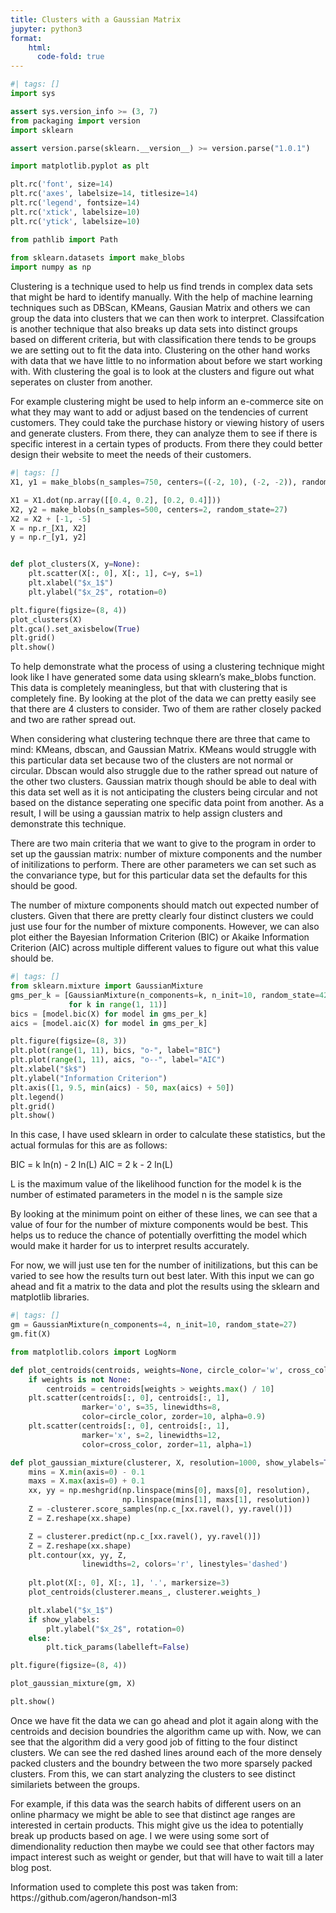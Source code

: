 ```yaml
---
title: Clusters with a Gaussian Matrix
jupyter: python3
format: 
    html:
      code-fold: true
---
```


```python
#| tags: []
import sys

assert sys.version_info >= (3, 7)
from packaging import version
import sklearn

assert version.parse(sklearn.__version__) >= version.parse("1.0.1")

import matplotlib.pyplot as plt

plt.rc('font', size=14)
plt.rc('axes', labelsize=14, titlesize=14)
plt.rc('legend', fontsize=14)
plt.rc('xtick', labelsize=10)
plt.rc('ytick', labelsize=10)

from pathlib import Path
    
from sklearn.datasets import make_blobs
import numpy as np
```

Clustering is a technique used to help us find trends in complex data sets that might be hard to identify manually. With the help of machine learning techniques such as DBScan, KMeans, Gausian Matrix and others we can group the data into clusters that we can then work to interpret. Classifcation is another technique that also breaks up data sets into distinct groups based on different criteria, but with classification there tends to be groups we are setting out to fit the data into. Clustering on the other hand works with data that we have little to no information about before we start working with. With clustering the goal is to look at the clusters and figure out what seperates on cluster from another.

For example clustering might be used to help inform an e-commerce site on what they may want to add or adjust based on the tendencies of current customers. They could take the purchase history or viewing history of users and generate clusters. From there, they can analyze them to see if there is specific interest in a certain types of products. From there they could better design their website to meet the needs of their customers.

```python
#| tags: []
X1, y1 = make_blobs(n_samples=750, centers=((-2, 10), (-2, -2)), random_state=27)

X1 = X1.dot(np.array([[0.4, 0.2], [0.2, 0.4]]))
X2, y2 = make_blobs(n_samples=500, centers=2, random_state=27)
X2 = X2 + [-1, -5]
X = np.r_[X1, X2]
y = np.r_[y1, y2]


def plot_clusters(X, y=None):
    plt.scatter(X[:, 0], X[:, 1], c=y, s=1)
    plt.xlabel("$x_1$")
    plt.ylabel("$x_2$", rotation=0)

plt.figure(figsize=(8, 4))
plot_clusters(X)
plt.gca().set_axisbelow(True)
plt.grid()
plt.show()
```

To help demonstrate what the process of using a clustering technique might look like I have generated some data using sklearn's make_blobs function. This data is completely meaningless, but that with clustering that is completely fine. By looking at the plot of the data we can pretty easily see that there are 4 clusters to consider. Two of them are rather closely packed and two are rather spread out.

When considering what clustering technque there are three that came to mind: KMeans, dbscan, and Gaussian Matrix. KMeans would struggle with this particular data set because two of the clusters are not normal or circular. Dbscan would also struggle due to the rather spread out nature of the other two clusters. Gaussian matrix though should be able to deal with this data set well as it is not anticipating the clusters being circular and not based on the distance seperating one specific data point from another. As a result, I will be using a gaussian matrix to help assign clusters and demonstrate this technique.

There are two main criteria that we want to give to the program in order to set up the gaussian matrix: number of mixture components and the number of initilizations to perform. There are other parameters we can set such as the convariance type, but for this particular data set the defaults for this should be good.

The number of mixture components should match out expected number of clusters. Given that there are pretty clearly four distinct clusters we could just use four for the number of mixture components. However, we can also plot either the Bayesian Information Criterion (BIC) or Akaike Information Criterion (AIC) across multiple different values to figure out what this value should be.

```python
#| tags: []
from sklearn.mixture import GaussianMixture
gms_per_k = [GaussianMixture(n_components=k, n_init=10, random_state=42).fit(X)
             for k in range(1, 11)]
bics = [model.bic(X) for model in gms_per_k]
aics = [model.aic(X) for model in gms_per_k]

plt.figure(figsize=(8, 3))
plt.plot(range(1, 11), bics, "o-", label="BIC")
plt.plot(range(1, 11), aics, "o--", label="AIC")
plt.xlabel("$k$")
plt.ylabel("Information Criterion")
plt.axis([1, 9.5, min(aics) - 50, max(aics) + 50])
plt.legend()
plt.grid()
plt.show()
```

In this case, I have used sklearn in order to calculate these statistics, but the actual formulas for this are as follows:

BIC = k ln(n) - 2 ln(L) AIC = 2 k - 2 ln(L)

L is the maximum value of the likelihood function for the model k is the number of estimated parameters in the model n is the sample size

By looking at the minimum point on either of these lines, we can see that a value of four for the number of mixture components would be best. This helps us to reduce the chance of potentially overfitting the model which would make it harder for us to interpret results accurately.

For now, we will just use ten for the number of initilizations, but this can be varied to see how the results turn out best later. With this input we can go ahead and fit a matrix to the data and plot the results using the sklearn and matplotlib libraries.

```python
#| tags: []
gm = GaussianMixture(n_components=4, n_init=10, random_state=27)
gm.fit(X)
```

```python
from matplotlib.colors import LogNorm

def plot_centroids(centroids, weights=None, circle_color='w', cross_color='k'):
    if weights is not None:
        centroids = centroids[weights > weights.max() / 10]
    plt.scatter(centroids[:, 0], centroids[:, 1],
                marker='o', s=35, linewidths=8,
                color=circle_color, zorder=10, alpha=0.9)
    plt.scatter(centroids[:, 0], centroids[:, 1],
                marker='x', s=2, linewidths=12,
                color=cross_color, zorder=11, alpha=1)

def plot_gaussian_mixture(clusterer, X, resolution=1000, show_ylabels=True):
    mins = X.min(axis=0) - 0.1
    maxs = X.max(axis=0) + 0.1
    xx, yy = np.meshgrid(np.linspace(mins[0], maxs[0], resolution),
                         np.linspace(mins[1], maxs[1], resolution))
    Z = -clusterer.score_samples(np.c_[xx.ravel(), yy.ravel()])
    Z = Z.reshape(xx.shape)

    Z = clusterer.predict(np.c_[xx.ravel(), yy.ravel()])
    Z = Z.reshape(xx.shape)
    plt.contour(xx, yy, Z,
                linewidths=2, colors='r', linestyles='dashed')
    
    plt.plot(X[:, 0], X[:, 1], '.', markersize=3)
    plot_centroids(clusterer.means_, clusterer.weights_)

    plt.xlabel("$x_1$")
    if show_ylabels:
        plt.ylabel("$x_2$", rotation=0)
    else:
        plt.tick_params(labelleft=False)

plt.figure(figsize=(8, 4))

plot_gaussian_mixture(gm, X)

plt.show()
```

Once we have fit the data we can go ahead and plot it again along with the centroids and decision boundries the algorithm came up with. Now, we can see that the algorithm did a very good job of fitting to the four distinct clusters. We can see the red dashed lines around each of the more densely packed clusters and the boundry between the two more sparsely packed clusters. From this, we can start analyzing the clusters to see distinct similariets between the groups.

For example, if this data was the search habits of different users on an online pharmacy we might be able to see that distinct age ranges are interested in certain products. This might give us the idea to potentially break up products based on age. I we were using some sort of dimendionality reduction then maybe we could see that other factors may impact interest such as weight or gender, but that will have to wait till a later blog post.

Information used to complete this post was taken from: https://github.com/ageron/handson-ml3
